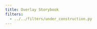 ```yaml
---
title: Overlay Storybook
filters:
  - ../../filters/under_construction.py
---
```


::: { #under-construction }

:::
